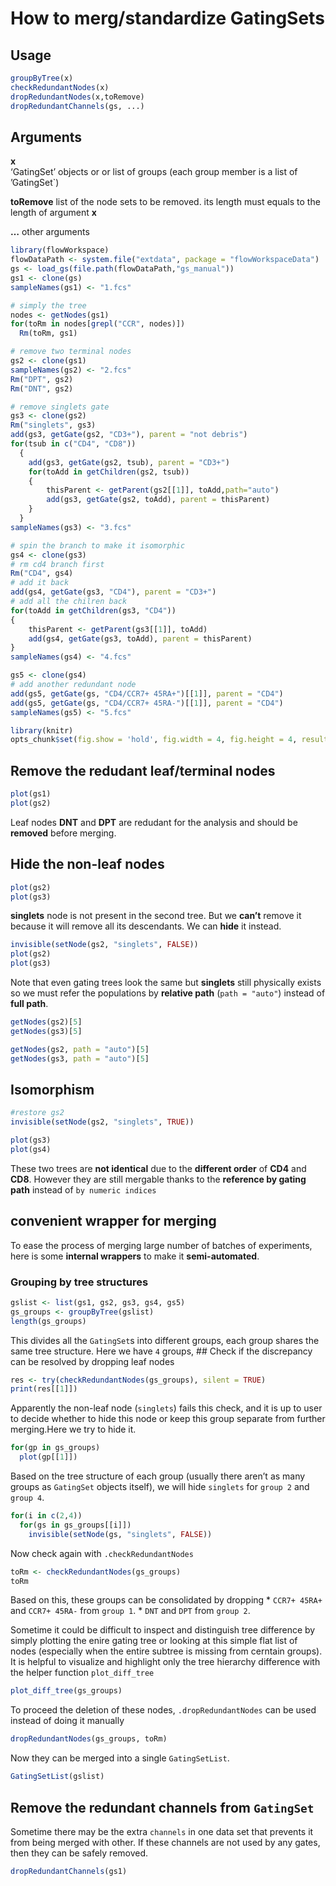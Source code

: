 <!--
%\VignetteEngine{knitr}
%\VignetteIndexEntry{How to merge GatingSets}
-->

How to merg/standardize GatingSets
========================================================

Usage
------------------------------------------------------
```r
groupByTree(x)
checkRedundantNodes(x)
dropRedundantNodes(x,toRemove)
dropRedundantChannels(gs, ...)
```

Arguments
------------------------------------------------------
**x**  
'GatingSet' objects or or list of groups (each group member is a list of 'GatingSet`)

**toRemove**
  list of the node sets to be removed. its length must equals to the length of argument **x**

**...** other arguments	

```r
library(flowWorkspace)
flowDataPath <- system.file("extdata", package = "flowWorkspaceData")
gs <- load_gs(file.path(flowDataPath,"gs_manual"))
gs1 <- clone(gs)
sampleNames(gs1) <- "1.fcs"

# simply the tree
nodes <- getNodes(gs1)
for(toRm in nodes[grepl("CCR", nodes)])
  Rm(toRm, gs1)

# remove two terminal nodes
gs2 <- clone(gs1)
sampleNames(gs2) <- "2.fcs"
Rm("DPT", gs2)
Rm("DNT", gs2)

# remove singlets gate
gs3 <- clone(gs2)
Rm("singlets", gs3)
add(gs3, getGate(gs2, "CD3+"), parent = "not debris")
for(tsub in c("CD4", "CD8"))
  {
    add(gs3, getGate(gs2, tsub), parent = "CD3+")
    for(toAdd in getChildren(gs2, tsub))
    {
        thisParent <- getParent(gs2[[1]], toAdd,path="auto")
        add(gs3, getGate(gs2, toAdd), parent = thisParent) 
    }
  }
sampleNames(gs3) <- "3.fcs"

# spin the branch to make it isomorphic
gs4 <- clone(gs3)
# rm cd4 branch first
Rm("CD4", gs4)
# add it back
add(gs4, getGate(gs3, "CD4"), parent = "CD3+")
# add all the chilren back
for(toAdd in getChildren(gs3, "CD4"))
{
    thisParent <- getParent(gs3[[1]], toAdd)
    add(gs4, getGate(gs3, toAdd), parent = thisParent)
}
sampleNames(gs4) <- "4.fcs"

gs5 <- clone(gs4)
# add another redundant node
add(gs5, getGate(gs, "CD4/CCR7+ 45RA+")[[1]], parent = "CD4")
add(gs5, getGate(gs, "CD4/CCR7+ 45RA-")[[1]], parent = "CD4")
sampleNames(gs5) <- "5.fcs"

library(knitr)
opts_chunk$set(fig.show = 'hold', fig.width = 4, fig.height = 4, results= 'asis')

```

## Remove the redudant leaf/terminal nodes
```r
plot(gs1)
plot(gs2)
```

Leaf nodes **DNT** and **DPT** are redudant for the analysis and should be **removed** before merging.

## Hide the non-leaf nodes
```r
plot(gs2)
plot(gs3)
```

**singlets** node is not present in the second tree. But we **can't** remove it because it will remove all its descendants. We can **hide** it instead.

```r
invisible(setNode(gs2, "singlets", FALSE))
plot(gs2)
plot(gs3)
```

Note that even gating trees look the same but **singlets** still physically exists so 
we must refer the populations by **relative path** (`path = "auto"`)  instead of **full path**.
```r
getNodes(gs2)[5]
getNodes(gs3)[5]
```

```r
getNodes(gs2, path = "auto")[5]
getNodes(gs3, path = "auto")[5]
```

## Isomorphism
```r
#restore gs2
invisible(setNode(gs2, "singlets", TRUE))
```

```r
plot(gs3)
plot(gs4)
```

These two trees are **not identical** due to the **different order** of **CD4** and **CD8**. However they are still mergable thanks to the **reference by gating path** instead of `by numeric indices`

## convenient wrapper for merging
To ease the process of merging large number of batches of experiments, here is some **internal wrappers** to make it **semi-automated**.

### Grouping by tree structures
```r
gslist <- list(gs1, gs2, gs3, gs4, gs5)
gs_groups <- groupByTree(gslist)
length(gs_groups)
```

This divides all the `GatingSet`s into different groups, each group shares the same tree structure. Here we have `4` groups, 
## Check if the discrepancy can be resolved by dropping leaf nodes
```r
res <- try(checkRedundantNodes(gs_groups), silent = TRUE)
print(res[[1]])
```

Apparently the non-leaf node (`singlets`) fails this check, and it is up to user to decide whether to hide this node or keep this group separate from further merging.Here we try to hide it.

```r
for(gp in gs_groups)
  plot(gp[[1]])
```

Based on the tree structure of each group (usually there aren't as many groups as `GatingSet` objects itself), we will hide `singlets` for `group 2` and `group 4`.

```r
for(i in c(2,4))
  for(gs in gs_groups[[i]])
    invisible(setNode(gs, "singlets", FALSE))
```

Now check again with `.checkRedundantNodes`
```r
toRm <- checkRedundantNodes(gs_groups)
toRm
```

Based on this, these groups can be consolidated by dropping 
* `CCR7+ 45RA+` and `CCR7+ 45RA-` from `group 1`.
* `DNT` and `DPT` from `group 2`.

Sometime it could be difficult to inspect and distinguish tree difference by simply plotting the enire gating tree or looking at this simple flat list of nodes (especially when the entire subtree is missing from cerntain groups). It is helpful to visualize and highlight only the tree hierarchy difference with the helper function `plot_diff_tree`

```r
plot_diff_tree(gs_groups)
```

To proceed the deletion of these nodes, `.dropRedundantNodes` can be used instead of doing it manually
```r
dropRedundantNodes(gs_groups, toRm)
```

Now they can be merged into a single `GatingSetList`.
```r
GatingSetList(gslist)
```

Remove the redundant channels from `GatingSet`
------------------------------------------------------
Sometime there may be the extra `channels` in one data set that prevents it from being merged with other. If these channels are not used by any gates, then they can be safely removed.
```r
dropRedundantChannels(gs1)
```
